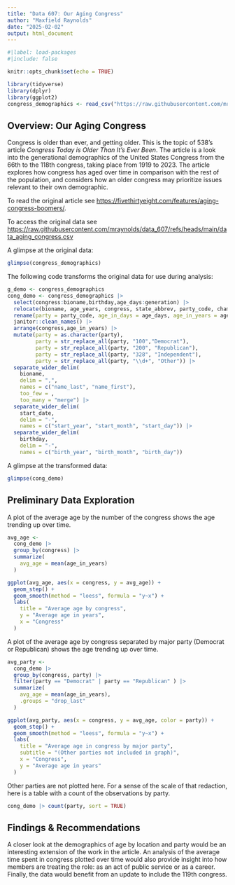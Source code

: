 ```yaml
---
title: "Data 607: Our Aging Congress"
author: "Maxfield Raynolds"
date: "2025-02-02"
output: html_document
---
```


```r
#|label: load-packages
#|include: false

knitr::opts_chunk$set(echo = TRUE)

library(tidyverse)
library(dplyr)
library(ggplot2)
congress_demographics <- read_csv("https://raw.githubusercontent.com/mraynolds/data_607/refs/heads/main/data_aging_congress.csv", show_col_types = FALSE)
```

## Overview: Our Aging Congress

Congress is older than ever, and getting older. This is the topic of 538's article *Congress Today is Older Than It's Ever Been*. The article is a look into the generational demographics of the United States Congress from the 66th to the 118th congress, taking place from 1919 to 2023. The article explores how congress has aged over time in comparison with the rest of the population, and considers how an older congress may prioritize issues relevant to their own demographic. 

To read the original article see <https://fivethirtyeight.com/features/aging-congress-boomers/>.

To access the original data see <https://raw.githubusercontent.com/mraynolds/data_607/refs/heads/main/data_aging_congress.csv>

A glimpse at the original data:
```r
glimpse(congress_demographics)
```
The following code transforms the original data for use during analysis:
```r
g_demo <- congress_demographics
cong_demo <- congress_demographics |>
  select(congress:bioname,birthday,age_days:generation) |> 
  relocate(bioname, age_years, congress, state_abbrev, party_code, chamber, generation) |> 
  rename(party = party_code, age_in_days = age_days, age_in_years = age_years) |> 
  janitor::clean_names() |>
  arrange(congress,age_in_years) |> 
  mutate(party = as.character(party),
         party = str_replace_all(party, "100","Democrat"),
         party = str_replace_all(party, "200", "Republican"),
         party = str_replace_all(party, "328", "Independent"),
         party = str_replace_all(party, "\\d+", "Other")) |> 
  separate_wider_delim(
    bioname,
    delim = ",",
    names = c("name_last", "name_first"),
    too_few = ,
    too_many = "merge") |> 
  separate_wider_delim(
    start_date,
    delim = "-",
    names = c("start_year", "start_month", "start_day")) |> 
  separate_wider_delim(
    birthday,
    delim = "-",
    names = c("birth_year", "birth_month", "birth_day"))
```

A glimpse at the transformed data:
```r
glimpse(cong_demo)
```
## Preliminary Data Exploration

A plot of the average age by the number of the congress shows the age trending up over time.

```r
avg_age <- 
  cong_demo |> 
  group_by(congress) |> 
  summarize(
    avg_age = mean(age_in_years)
  )

ggplot(avg_age, aes(x = congress, y = avg_age)) + 
  geom_step() + 
  geom_smooth(method = "loess", formula = "y~x") +
  labs(
    title = "Average age by congress",
    y = "Average age in years",
    x = "Congress"
  )
```

A plot of the average age by congress separated by major party (Democrat or Republican) shows the age trending up over time. 

```r
avg_party <- 
  cong_demo |> 
  group_by(congress, party) |>
  filter(party == "Democrat" | party == "Republican" ) |> 
  summarize(
    avg_age = mean(age_in_years),
    .groups = "drop_last"
  )

ggplot(avg_party, aes(x = congress, y = avg_age, color = party)) + 
  geom_step() + 
  geom_smooth(method = "loess", formula = "y~x") +
  labs(
    title = "Average age in congress by major party",
    subtitle = "(Other parties not included in graph)",
    x = "Congress",
    y = "Average age in years"
  )
```

Other parties are not plotted here. For a sense of the scale of that redaction, here is a table with a count of the observations by party.

```r
cong_demo |> count(party, sort = TRUE)
```

## Findings & Recommendations

A closer look at the demographics of age by location and party would be an interesting extension of the work in the article. An analysis of the average time spent in congress plotted over time would also provide insight into how members are treating the role: as an act of public service or as a career. Finally, the data would benefit from an update to include the 119th congress. 

